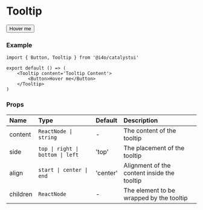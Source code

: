 
# Tooltip

<DemoCard>
	<Tooltip content='Tooltip Content'>
		<Button>Hover me</Button>
	</Tooltip>
</DemoCard>

### Example

```tsx
import { Button, Tooltip } from '@i4o/catalystui'

export default () => (
	<Tooltip content='Tooltip Content'>
		<Button>Hover me</Button>
	</Tooltip>
)
```

### Props

| Name     | Type                             | Default  | Description                                 |
| :------- | :------------------------------- | :------- | :------------------------------------------ |
| content  | `ReactNode \| string`            | -        | The content of the tooltip                  |
| side     | `top \| right \| bottom \| left` | 'top'    | The placement of the tooltip                |
| align    | `start \| center \| end`         | 'center' | Alignment of the content inside the tooltip |
| children | `ReactNode`                      | -        | The element to be wrapped by the tooltip    |
